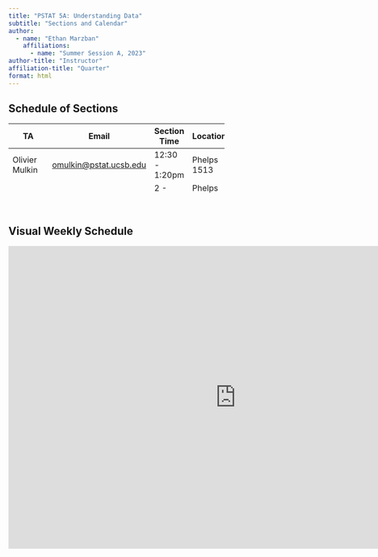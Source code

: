 ```yaml
---
title: "PSTAT 5A: Understanding Data"
subtitle: "Sections and Calendar"
author:
  - name: "Ethan Marzban"
    affiliations:
      - name: "Summer Session A, 2023"
author-title: "Instructor"
affiliation-title: "Quarter"
format: html
---
```


## Schedule of Sections

<table class="table" style="width: 85%; height: 138px;">
    <thead>
        <tr class="header" style="height: 26px;">
            <th style="height: 26px;">TA</th>
            <th style="height: 26px;">Email</th>
            <th style="height: 26px;">Section Time</th>
            <th style="height: 26px;">Location</th>
        </tr>
    </thead>
    <tbody>
      <tr class="odd" style="height: 28px;">
            <td style="height: 56px;">Olivier Mulkin</td>
              <td style="height: 56px;"><a class="inline_disabled" href="mailto:omulkin@pstat.ucsb.edu" target="_blank" rel="noopener">omulkin@pstat.ucsb.edu</a></td>
            <td style="height: 28px;">12:30 - 1:20pm</td>
            <td style="height: 28px;">Phelps 1513</td>
        </tr>
        <tr class="even" style="height: 28px;">
            <td style="height: 56px;" rowspan="2">Mengrui Zhang</td>
            <td style="height: 56px;" rowspan="2"><a class="inline_disabled" href="mailto:mengrui@ucsb.edu" target="_blank" rel="noopener">mengrui@ucsb.edu</a></td>
            <td style="height: 28px;">2 - 2:50pm</td>
            <td style="height: 28px;">Phelps 1513</td>
        <tr class="even" style="height: 28px;">
            <td style="height: 28px;">3 - 3:50pm</td>
            <td style="height: 28px;">Phelps 1513</td>
        </tr>
    </tbody>
</table>

\

## Visual Weekly Schedule
<iframe src="https://calendar.google.com/calendar/embed?height=600&wkst=1&bgcolor=%23ffffff&ctz=America%2FLos_Angeles&mode=WEEK&src=cHN0YXQ1YS51Y3NiQGdtYWlsLmNvbQ&src=YWRkcmVzc2Jvb2sjY29udGFjdHNAZ3JvdXAudi5jYWxlbmRhci5nb29nbGUuY29t&src=ZW4udXNhI2hvbGlkYXlAZ3JvdXAudi5jYWxlbmRhci5nb29nbGUuY29t&color=%23039BE5&color=%2333B679&color=%230B8043" style="border-width:0" width="900" height="600" frameborder="0" scrolling="no"></iframe>